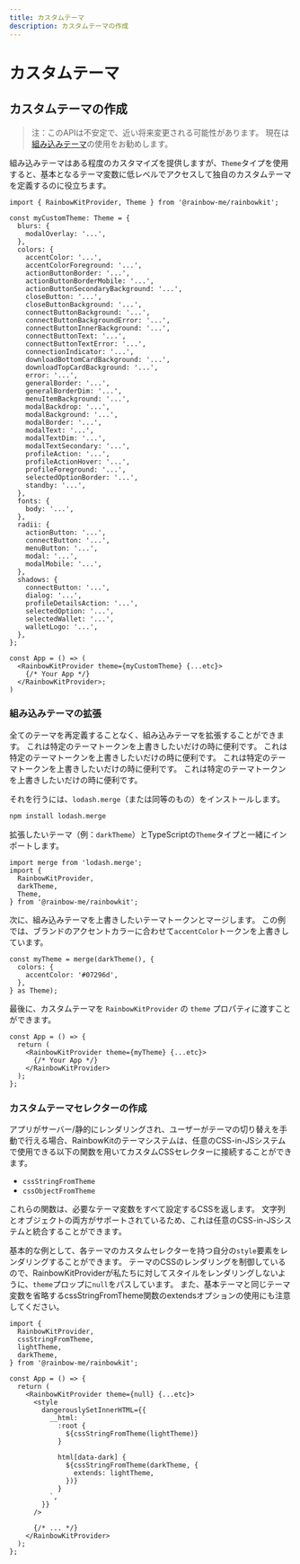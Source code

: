 ```yaml
---
title: カスタムテーマ
description: カスタムテーマの作成
---
```


# カスタムテーマ

## カスタムテーマの作成

> 注：このAPIは不安定で、近い将来変更される可能性があります。 現在は[組み込みテーマ](/docs/theming)の使用をお勧めします。

組み込みテーマはある程度のカスタマイズを提供しますが、`Theme`タイプを使用すると、基本となるテーマ変数に低レベルでアクセスして独自のカスタムテーマを定義するのに役立ちます。

```tsx
import { RainbowKitProvider, Theme } from '@rainbow-me/rainbowkit';

const myCustomTheme: Theme = {
  blurs: {
    modalOverlay: '...',
  },
  colors: {
    accentColor: '...',
    accentColorForeground: '...',
    actionButtonBorder: '...',
    actionButtonBorderMobile: '...',
    actionButtonSecondaryBackground: '...',
    closeButton: '...',
    closeButtonBackground: '...',
    connectButtonBackground: '...',
    connectButtonBackgroundError: '...',
    connectButtonInnerBackground: '...',
    connectButtonText: '...',
    connectButtonTextError: '...',
    connectionIndicator: '...',
    downloadBottomCardBackground: '...',
    downloadTopCardBackground: '...',
    error: '...',
    generalBorder: '...',
    generalBorderDim: '...',
    menuItemBackground: '...',
    modalBackdrop: '...',
    modalBackground: '...',
    modalBorder: '...',
    modalText: '...',
    modalTextDim: '...',
    modalTextSecondary: '...',
    profileAction: '...',
    profileActionHover: '...',
    profileForeground: '...',
    selectedOptionBorder: '...',
    standby: '...',
  },
  fonts: {
    body: '...',
  },
  radii: {
    actionButton: '...',
    connectButton: '...',
    menuButton: '...',
    modal: '...',
    modalMobile: '...',
  },
  shadows: {
    connectButton: '...',
    dialog: '...',
    profileDetailsAction: '...',
    selectedOption: '...',
    selectedWallet: '...',
    walletLogo: '...',
  },
};

const App = () => (
  <RainbowKitProvider theme={myCustomTheme} {...etc}>
    {/* Your App */}
  </RainbowKitProvider>;
)
```

### 組み込みテーマの拡張

全てのテーマを再定義することなく、組み込みテーマを拡張することができます。 これは特定のテーマトークンを上書きしたいだけの時に便利です。 これは特定のテーマトークンを上書きしたいだけの時に便利です。 これは特定のテーマトークンを上書きしたいだけの時に便利です。 これは特定のテーマトークンを上書きしたいだけの時に便利です。

それを行うには、`lodash.merge`（または同等のもの）をインストールします。

```bash
npm install lodash.merge
```

拡張したいテーマ（例：`darkTheme`）とTypeScriptの`Theme`タイプと一緒にインポートします。

```tsx
import merge from 'lodash.merge';
import {
  RainbowKitProvider,
  darkTheme,
  Theme,
} from '@rainbow-me/rainbowkit';
```

次に、組み込みテーマを上書きしたいテーマトークンとマージします。 この例では、ブランドのアクセントカラーに合わせて`accentColor`トークンを上書きしています。

```tsx
const myTheme = merge(darkTheme(), {
  colors: {
    accentColor: '#07296d',
  },
} as Theme);
```

最後に、カスタムテーマを `RainbowKitProvider` の `theme` プロパティに渡すことができます。

```tsx
const App = () => {
  return (
    <RainbowKitProvider theme={myTheme} {...etc}>
      {/* Your App */}
    </RainbowKitProvider>
  );
};
```

### カスタムテーマセレクターの作成

アプリがサーバー/静的にレンダリングされ、ユーザーがテーマの切り替えを手動で行える場合、RainbowKitのテーマシステムは、任意のCSS-in-JSシステムで使用できる以下の関数を用いてカスタムCSSセレクターに接続することができます。

- `cssStringFromTheme`
- `cssObjectFromTheme`

これらの関数は、必要なテーマ変数をすべて設定するCSSを返します。 文字列とオブジェクトの両方がサポートされているため、これは任意のCSS-in-JSシステムと統合することができます。

基本的な例として、各テーマのカスタムセレクターを持つ自分の`style`要素をレンダリングすることができます。 テーマのCSSのレンダリングを制御しているので、RainbowKitProviderが私たちに対してスタイルをレンダリングしないように、`theme`プロップに`null`をパスしています。 また、基本テーマと同じテーマ変数を省略するcssStringFromTheme関数のextendsオプションの使用にも注意してください。

```tsx
import {
  RainbowKitProvider,
  cssStringFromTheme,
  lightTheme,
  darkTheme,
} from '@rainbow-me/rainbowkit';

const App = () => {
  return (
    <RainbowKitProvider theme={null} {...etc}>
      <style
        dangerouslySetInnerHTML={{
          __html: `
            :root {
              ${cssStringFromTheme(lightTheme)}
            }

            html[data-dark] {
              ${cssStringFromTheme(darkTheme, {
                extends: lightTheme,
              })}
            }
          `,
        }}
      />

      {/* ... */}
    </RainbowKitProvider>
  );
};
```
